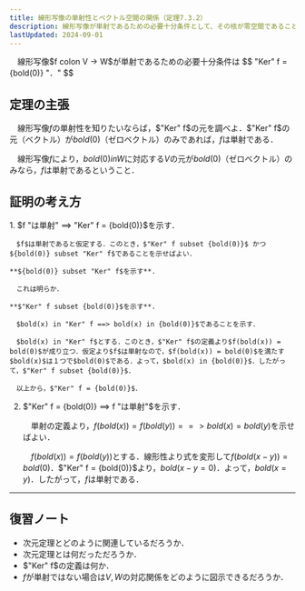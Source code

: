 ```yaml
---
title: 線形写像の単射性とベクトル空間の関係（定理7.3.2）
description: 線形写像が単射であるための必要十分条件として、その核が零空間であることを解説します。定理7.3.2の主張とその証明の考え方を詳しく説明します。
lastUpdated: 2024-09-01
---
```



<Card title="定理7.3.2">
　線形写像$f colon V -> W$が単射であるための必要十分条件は
$$
"Ker" f = {bold(0)} "．"
$$
</Card>

## 定理の主張
　線形写像$f$の単射性を知りたいならば，$"Ker" f$の元を調べよ．$"Ker" f$の元（ベクトル）が$bold(0)$（ゼロベクトル）のみであれば，$f$は単射である．

　線形写像$f$により，$bold(0) in W$に対応する$V$の元が$bold(0)$（ゼロベクトル）のみなら，$f$は単射であるということ．

<ImageWithCaption
    src={image_01}
    alt="線形写像の単射性とベクトル空間の対応関係"
    figcaption="線形写像の単射性とベクトル空間の対応関係"
    width="350"
    height="319" 
/>

## 証明の考え方
<Steps>
1. $f "は単射" ==> "Ker" f = {bold(0)}$を示す．

    　$f$は単射であると仮定する．このとき，$"Ker" f subset {bold(0)}$ かつ ${bold(0)} subset "Ker" f$であることを示せばよい．

    **${bold(0)} subset "Ker" f$を示す**.

    　これは明らか．

    **$"Ker" f subset {bold(0)}$を示す**.

    　$bold(x) in "Ker" f ==> bold(x) in {bold(0)}$であることを示す．

    　$bold(x) in "Ker" f$とする．このとき，$"Ker" f$の定義より$f(bold(x)) = bold(0)$が成り立つ．仮定より$f$は単射なので，$f(bold(x)) = bold(0)$を満たす$bold(x)$は１つで$bold(0)$である．よって，$bold(x) in {bold(0)}$．したがって，$"Ker" f subset {bold(0)}$．

    　以上から，$"Ker" f = {bold(0)}$．

2. $"Ker" f = {bold(0)} ==> f "は単射"$を示す．

    　単射の定義より，$f(bold(x)) = f(bold(y)) ==> bold(x) = bold(y)$を示せばよい．

    　$f(bold(x)) = f(bold(y))$とする．線形性より式を変形して$f(bold(x - y)) = bold(0)$．$"Ker" f = {bold(0)}$より，$bold(x - y = 0)$．よって，$bold(x = y)$．したがって，$f$は単射である．

</Steps>

***

## 復習ノート
- 次元定理とどのように関連しているだろうか．
- 次元定理とは何だっただろうか．
- $"Ker" f$の定義は何か．
- $f$が単射ではない場合は$V, W$の対応関係をどのように図示できるだろうか．
